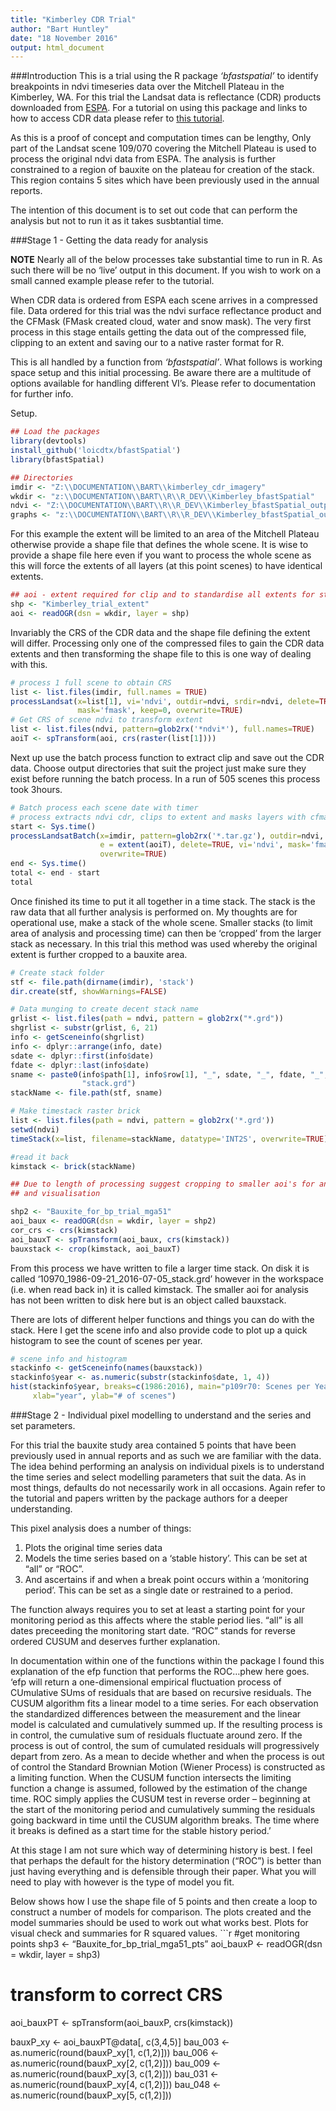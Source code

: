 ```yaml
---
title: "Kimberley CDR Trial"
author: "Bart Huntley"
date: "18 November 2016"
output: html_document
---
```


###Introduction
This is a trial using the R package *'bfastspatial'* to identify breakpoints in ndvi timeseries data over the Mitchell Plateau in the Kimberley, WA. For this trial the Landsat data is reflectance (CDR) products downloaded from [ESPA](https://espa.cr.usgs.gov/ordering/new/). For a tutorial on using this package and links to how to access CDR data please refer to [this tutorial](http://www.loicdutrieux.net/bfastSpatial/).

As this is a proof of concept and computation times can be lengthy, Only part of the Landsat scene 109/070 covering the Mitchell Plateau is used to process the original ndvi data from ESPA. The analysis is further constrained to a region of bauxite on the plateau for creation of the stack. This region contains 5 sites which have been previously used in the annual reports.

The intention of this document is to set out code that can perform the analysis but not to run it as it takes susbtantial time.

###Stage 1 - Getting the data ready for analysis

**NOTE** Nearly all of the below processes take substantial time to run in R. As such there will be no 'live' output in this document. If you wish to work on a small canned example please refer to the tutorial.

When CDR data is ordered from ESPA each scene arrives in a compressed file. Data ordered for this trial was the ndvi surface reflectance product and the CFMask (FMask created cloud, water and snow mask). The very first process in this stage entails getting the data out of the compressed file, clipping to an extent and saving our to a native raster format for R.

This is all handled by a function from *'bfastspatial'*. What follows is working space setup and this initial processing. Be aware there are a multitude of options available for handling different VI's. Please refer to documentation for further info.

Setup.
```r
## Load the packages
library(devtools)
install_github('loicdtx/bfastSpatial')
library(bfastSpatial)

## Directories
imdir <- "Z:\\DOCUMENTATION\\BART\\kimberley_cdr_imagery"
wkdir <- "z:\\DOCUMENTATION\\BART\\R\\R_DEV\\Kimberley_bfastSpatial"
ndvi <- "Z:\\DOCUMENTATION\\BART\\R\\R_DEV\\Kimberley_bfastSpatial_output\\ndvi"
graphs <- "z:\\DOCUMENTATION\\BART\\R\\R_DEV\\Kimberley_bfastSpatial_output\\graphs"
```

For this example the extent will be limited to an area of the Mitchell Plateau otherwise provide a shape file that defines the whole scene. It is wise to provide a shape file here even if you want to process the whole scene as this will force the extents of all layers (at this point scenes) to have identical extents.
```r
## aoi - extent required for clip and to standardise all extents for stack
shp <- "Kimberley_trial_extent"
aoi <- readOGR(dsn = wkdir, layer = shp)
```

Invariably the CRS of the CDR data and the shape file defining the extent will differ. Processing only one of the compressed files to gain the CDR data extents and then transforming the shape file to this is one way of dealing with this.
```r
# process 1 full scene to obtain CRS
list <- list.files(imdir, full.names = TRUE)
processLandsat(x=list[1], vi='ndvi', outdir=ndvi, srdir=ndvi, delete=TRUE,
               mask='fmask', keep=0, overwrite=TRUE)
# Get CRS of scene ndvi to transform extent
list <- list.files(ndvi, pattern=glob2rx('*ndvi*'), full.names=TRUE)
aoiT <- spTransform(aoi, crs(raster(list[1])))
```

Next up use the batch process function to extract clip and save out the CDR data. Choose output directories that suit the project just make sure they exist before running the batch process. In a run of 505 scenes this process took 3hours.
```r
# Batch process each scene date with timer
# process extracts ndvi cdr, clips to extent and masks layers with cfmask as necessary
start <- Sys.time()
processLandsatBatch(x=imdir, pattern=glob2rx('*.tar.gz'), outdir=ndvi, srdir=ndvi, 
                    e = extent(aoiT), delete=TRUE, vi='ndvi', mask='fmask', keep=0, 
                    overwrite=TRUE)
end <- Sys.time()
total <- end - start
total
```

Once finished its time to put it all together in a time stack. The stack is the raw data that all further analysis is performed on. My thoughts are for operational use, make a stack of the whole scene. Smaller stacks (to limit area of analysis and processing time) can then be 'cropped' from the larger stack as necessary. In this trial this method was used whereby the original extent is further cropped to a bauxite area.
```r
# Create stack folder
stf <- file.path(dirname(imdir), 'stack')
dir.create(stf, showWarnings=FALSE)

# Data munging to create decent stack name
grlist <- list.files(path = ndvi, pattern = glob2rx("*.grd"))
shgrlist <- substr(grlist, 6, 21)
info <- getSceneinfo(shgrlist)
info <- dplyr::arrange(info, date)
sdate <- dplyr::first(info$date)
fdate <- dplyr::last(info$date)
sname <- paste0(info$path[1], info$row[1], "_", sdate, "_", fdate, "_", 
                "stack.grd")
stackName <- file.path(stf, sname)

# Make timestack raster brick
list <- list.files(path = ndvi, pattern = glob2rx('*.grd'))
setwd(ndvi)
timeStack(x=list, filename=stackName, datatype='INT2S', overwrite=TRUE)

#read it back
kimstack <- brick(stackName)

## Due to length of processing suggest cropping to smaller aoi's for analysis
## and visualisation

shp2 <- "Bauxite_for_bp_trial_mga51"
aoi_baux <- readOGR(dsn = wkdir, layer = shp2)
cor_crs <- crs(kimstack)
aoi_bauxT <- spTransform(aoi_baux, crs(kimstack))
bauxstack <- crop(kimstack, aoi_bauxT)              
```

From this process we have written to file a larger time stack. On disk it is called '10970_1986-09-21_2016-07-05_stack.grd' however in the workspace (i.e. when read back in) it is called kimstack. The smaller aoi for analysis has not been written to disk here but is an object called bauxstack.

There are lots of different helper functions and things you can do with the stack. Here I get the scene info and also provide code to plot up a quick histogram to see the count of scenes per year.
```r
# scene info and histogram
stackinfo <- getSceneinfo(names(bauxstack))
stackinfo$year <- as.numeric(substr(stackinfo$date, 1, 4))
hist(stackinfo$year, breaks=c(1986:2016), main="p109r70: Scenes per Year", 
     xlab="year", ylab="# of scenes")
```

###Stage 2 - Individual pixel modelling to understand and the series and set parameters.

For this trial the bauxite study area contained 5 points that have been previously used in annual reports and as such we are familiar with the data. The idea behind performing an analysis on individual pixels is to understand the time series and select modelling parameters that suit the data. As in most things, defaults do not necessarily work in all occasions. Again refer to the tutorial and papers written by the package authors for a deeper understanding.

This pixel analysis does a number of things:

1. Plots the original time series data
2. Models the time series based on a 'stable history'. This can be set at "all" or "ROC".
3. And ascertains if and when a break point occurs within a 'monitoring period'. This can be set as a single date or restrained to a period.

The function always requires you to set at least a starting point for your monitoring period as this affects where the stable period lies. "all" is all dates preceeding the monitoring start date. "ROC" stands for reverse ordered CUSUM and deserves further explanation.

In documentation within one of the functions within the package I found this explanation of the efp function that performs the ROC...phew here goes. 'efp will return a one-dimensional empirical fluctuation process of CUmulative SUms of residuals that are based on recursive residuals. The CUSUM algorithm fits a linear model to a time series. For each observation the standardized differences between the measurement and the linear model is calculated and cumulatively summed up. If the resulting process is in control, the cumulative sum of residuals fluctuate around zero. If the process is out of control, the sum of cumulated residuals will progressively depart from zero. As a mean to decide whether and when the process is out of control the Standard Brownian Motion (Wiener Process) is constructed as a limiting function. When the CUSUM function intersects the limiting function a change is assumed, followed by the estimation of the change time. ROC simply applies the CUSUM test in reverse order – beginning at the start of the monitoring period and cumulatively summing the residuals going backward in time until the CUSUM algorithm breaks. The time where it breaks is defined as a start time for the stable history period.'

At this stage I am not sure which way of determining history is best. I feel that perhaps the default for the history determination ("ROC") is better than just having everything and is defensible through their paper. What you will need to play with however is the type of model you fit.

Below shows how I use the shape file of 5 points and then create a loop to construct a number of models for comparison. The plots created and the model summaries should be used to work out what works best. Plots for visual check and summaries for R squared values.
```r
#get monitoring points
shp3 <- "Bauxite_for_bp_trial_mga51_pts"
aoi_bauxP <- readOGR(dsn = wkdir, layer = shp3)

# transform to correct CRS
aoi_bauxPT <- spTransform(aoi_bauxP, crs(kimstack))

bauxP_xy <- aoi_bauxPT@data[, c(3,4,5)]
bau_003 <- as.numeric(round(bauxP_xy[1, c(1,2)]))
bau_006 <- as.numeric(round(bauxP_xy[2, c(1,2)]))
bau_009 <- as.numeric(round(bauxP_xy[3, c(1,2)]))
bau_031 <- as.numeric(round(bauxP_xy[4, c(1,2)]))
bau_048 <- as.numeric(round(bauxP_xy[5, c(1,2)]))